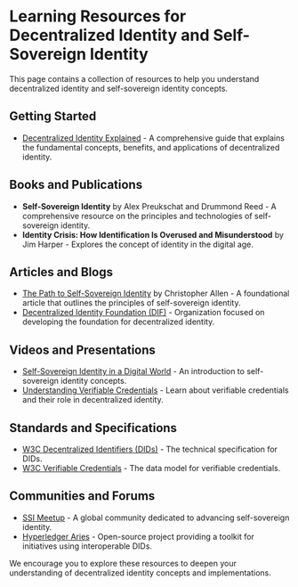 # Learning Resources for Decentralized Identity and Self-Sovereign Identity

This page contains a collection of resources to help you understand decentralized identity and self-sovereign identity concepts.

## Getting Started

- [Decentralized Identity Explained](/learn/decentralized-identity) - A comprehensive guide that explains the fundamental concepts, benefits, and applications of decentralized identity.

## Books and Publications

- **Self-Sovereign Identity** by Alex Preukschat and Drummond Reed - A comprehensive resource on the principles and technologies of self-sovereign identity.
- **Identity Crisis: How Identification Is Overused and Misunderstood** by Jim Harper - Explores the concept of identity in the digital age.

## Articles and Blogs

- [The Path to Self-Sovereign Identity](http://www.lifewithalacrity.com/2016/04/the-path-to-self-soverereign-identity.html) by Christopher Allen - A foundational article that outlines the principles of self-sovereign identity.
- [Decentralized Identity Foundation (DIF)](https://identity.foundation/) - Organization focused on developing the foundation for decentralized identity.

## Videos and Presentations

- [Self-Sovereign Identity in a Digital World](https://www.youtube.com/watch?v=JzM_Brpk95E) - An introduction to self-sovereign identity concepts.
- [Understanding Verifiable Credentials](https://www.youtube.com/watch?v=6O_iJnhIh5o) - Learn about verifiable credentials and their role in decentralized identity.

## Standards and Specifications

- [W3C Decentralized Identifiers (DIDs)](https://www.w3.org/TR/did-core/) - The technical specification for DIDs.
- [W3C Verifiable Credentials](https://www.w3.org/TR/vc-data-model/) - The data model for verifiable credentials.

## Communities and Forums

- [SSI Meetup](https://ssimeetup.org/) - A global community dedicated to advancing self-sovereign identity.
- [Hyperledger Aries](https://www.hyperledger.org/projects/aries) - Open-source project providing a toolkit for initiatives using interoperable DIDs.

We encourage you to explore these resources to deepen your understanding of decentralized identity concepts and implementations.
